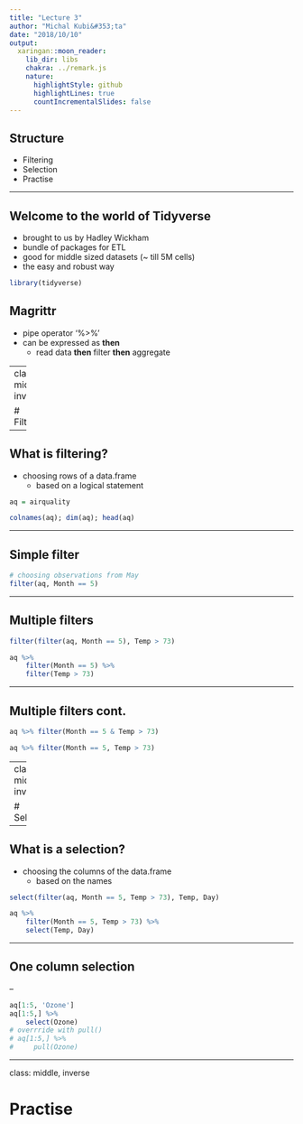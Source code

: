 ```yaml
---
title: "Lecture 3"
author: "Michal Kubi&#353;ta"
date: "2018/10/10"
output:
  xaringan::moon_reader:
    lib_dir: libs
    chakra: ../remark.js
    nature:
      highlightStyle: github
      highlightLines: true
      countIncrementalSlides: false
---
```


## Structure
- Filtering
- Selection
- Practise

---

## Welcome to the world of Tidyverse
- brought to us by Hadley Wickham
- bundle of packages for ETL
- good for middle sized datasets (~ till 5M cells)
- the easy and robust way
```r
library(tidyverse)
```

## Magrittr
- pipe operator '%>%'
- can be expressed as **then**
  - read data **then** filter **then** aggregate

---
class: middle, inverse

# Filtering

---

## What is filtering?
- choosing rows of a data.frame
  - based on a logical statement

```r
aq = airquality

colnames(aq); dim(aq); head(aq)
```

---

## Simple filter
```r
# choosing observations from May
filter(aq, Month == 5)
```

---

## Multiple filters
```r
filter(filter(aq, Month == 5), Temp > 73)

aq %>% 
    filter(Month == 5) %>% 
    filter(Temp > 73)
```

---

## Multiple filters cont.
```r
aq %>% filter(Month == 5 & Temp > 73)

aq %>% filter(Month == 5, Temp > 73)
```

---
class: middle, inverse

# Selection

---

## What is a selection?
- choosing the columns of the data.frame
  - based on the names

```r
select(filter(aq, Month == 5, Temp > 73), Temp, Day)
```

```r
aq %>%
    filter(Month == 5, Temp > 73) %>% 
    select(Temp, Day)
```

---

## One column selection

--

```r
aq[1:5, 'Ozone']
aq[1:5,] %>% 
    select(Ozone)
# overrride with pull()
# aq[1:5,] %>% 
#     pull(Ozone)
```

---
class: middle, inverse

# Practise
